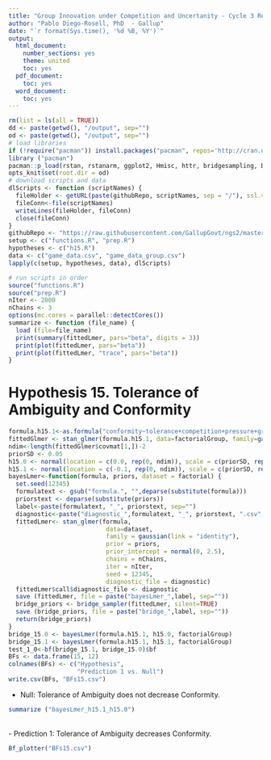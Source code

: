 ---
title: "Group Innovation under Competition and Uncertanity - Cycle 3 Results"
author: "Pablo Diego-Rosell, PhD  - Gallup"
date: "`r format(Sys.time(), '%d %B, %Y')`"
output:
  html_document:
    number_sections: yes
    theme: united
    toc: yes
  pdf_document:
    toc: yes
  word_document:
    toc: yes
---

```{r setup, include=FALSE}
rm(list = ls(all = TRUE))
dd <- paste(getwd(), "/output", sep="")
od <- paste(getwd(), "/output", sep="")
# load libraries
if (!require("pacman")) install.packages("pacman", repos='http://cran.us.r-project.org')
library ("pacman")
pacman::p_load(rstan, rstanarm, ggplot2, Hmisc, httr, bridgesampling, DT, dplyr, bayesplot, knitr, lme4, RCurl, formatR, caret, pROC, formatR, foreach, doParallel, forcats, tidyr, car, evaluate)
opts_knit$set(root.dir = od)
# download scripts and data
dlScripts <- function (scriptNames) {
  fileHolder <- getURL(paste(githubRepo, scriptNames, sep = "/"), ssl.verifypeer = FALSE)
  fileConn<-file(scriptNames)
  writeLines(fileHolder, fileConn)
  close(fileConn)
}
githubRepo <- "https://raw.githubusercontent.com/GallupGovt/ngs2/master/cycle3/Boomtown/Analysis"
setup <- c("functions.R", "prep.R")
hypotheses <- c("h15.R")
data <- c("game_data.csv", "game_data_group.csv")
lapply(c(setup, hypotheses, data), dlScripts)
```

```{r run_scripts, include=F}
# run scripts in order
source("functions.R")
source("prep.R")
nIter <- 2000
nChains <- 3
options(mc.cores = parallel::detectCores())
summarize <- function (file_name) {
  load (file=file_name)
  print(summary(fittedLmer, pars="beta", digits = 3))
  print(plot(fittedLmer, pars="beta"))
  print(plot(fittedLmer, "trace", pars="beta"))
}
```
# Hypothesis 15. Tolerance of Ambiguity and Conformity {-}

```{r run_hyp, include=F}
formula.h15.1<-as.formula("conformity~tolerance+competition+pressure+grmot1+framing+complexity+timeUncertainty+support+centralization+leaderWeight+density+(1|group)")
fittedGlmer <- stan_glmer(formula.h15.1, data=factorialGroup, family=gaussian(link = "identity"), iter=3, chains=1)
ndim<-length(fittedGlmer$covmat[1,])-2
priorSD <- 0.05
h15.0 <- normal(location = c(0.0, rep(0, ndim)), scale = c(priorSD, rep(2.5,ndim)), autoscale=FALSE)
h15.1 <- normal(location = c(-0.1, rep(0, ndim)), scale = c(priorSD, rep(2.5,ndim)), autoscale=FALSE)
bayesLmer<-function(formula, priors, dataset = factorial) {
  set.seed(12345)
  formulatext <- gsub("formula.", "",deparse(substitute(formula)))
  priorstext <- deparse(substitute(priors))
  label<-paste(formulatext, "_", priorstext, sep="")
  diagnostic<-paste("diagnostic_",formulatext, "_", priorstext, ".csv", sep="")
  fittedLmer<- stan_glmer(formula,
                           data=dataset,
                           family = gaussian(link = "identity"),
                           prior = priors,
                           prior_intercept = normal(0, 2.5),
                           chains = nChains, 
                           iter = nIter,
                           seed = 12345,
                           diagnostic_file = diagnostic)
  fittedLmer$call$diagnostic_file <- diagnostic
  save (fittedLmer, file = paste("bayesLmer_",label, sep=""))
  bridge_priors <- bridge_sampler(fittedLmer, silent=TRUE)
  save (bridge_priors, file = paste("bridge_",label, sep=""))
  return(bridge_priors)
}
bridge_15.0 <- bayesLmer(formula.h15.1, h15.0, factorialGroup)
bridge_15.1 <- bayesLmer(formula.h15.1, h15.1, factorialGroup)
test_1_0<-bf(bridge_15.1, bridge_15.0)$bf
BFs <- data.frame(15, 12)
colnames(BFs) <- c("Hypothesis", 
                   "Prediction 1 vs. Null")
write.csv(BFs, "BFs15.csv")
```

- Null: Tolerance of Ambiguity does not decrease Conformity. 

```{r comment=''}
summarize ("bayesLmer_h15.1_h15.0")
```
<br />
- Prediction 1: Tolerance of Ambiguity decreases Conformity.

```{r, fig.hold='hold', out.width = "50%"}
Bf_plotter("BFs15.csv")
```

<br />
<br />
